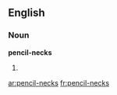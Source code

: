 ==English==

===Noun===
'''pencil-necks'''

# {{plural of|[[pencil-neck]]}}

[[ar:pencil-necks]]
[[fr:pencil-necks]]
